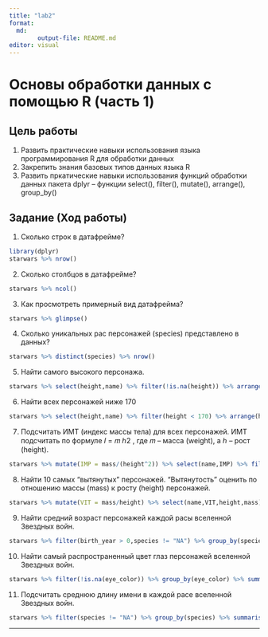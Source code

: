 ---
title: "lab2"
format: 
  md:
        output-file: README.md
editor: visual
---

# Основы обработки данных с помощью R (часть 1)

## Цель работы

1.  Развить практические навыки использования языка программирования R для обработки данных
2.  Закрепить знания базовых типов данных языка R
3.  Развить пркатические навыки использования функций обработки данных пакета dplyr -- функции select(), filter(), mutate(), arrange(), group_by()

## Задание (Ход работы)

1.  Сколько строк в датафрейме?

```{r}
library(dplyr)
starwars %>% nrow()
```

2.  Сколько столбцов в датафрейме?

```{r}
starwars %>% ncol()
```

3.  Как просмотреть примерный вид датафрейма?

```{r}
starwars %>% glimpse()
```

4.  Сколько уникальных рас персонажей (species) представлено в данных?

```{r}
starwars %>% distinct(species) %>% nrow()
```

5.  Найти самого высокого персонажа.

```{r}
starwars %>% select(height,name) %>% filter(!is.na(height)) %>% arrange(height) %>% tail(1)
```

6.  Найти всех персонажей ниже 170

```{r}
starwars %>% select(height,name) %>% filter(height < 170) %>% arrange(height)
```

7.  Подсчитать ИМТ (индекс массы тела) для всех персонажей. ИМТ подсчитать по формуле 𝐼 = 𝑚 ℎ2 , где 𝑚 -- масса (weight), а ℎ -- рост (height).

```{r}
starwars %>% mutate(IMP = mass/(height^2)) %>% select(name,IMP) %>% filter(!is.na(IMP)) %>% View()
```

8.  Найти 10 самых "вытянутых" персонажей. "Вытянутость" оценить по отношению массы (mass) к росту (height) персонажей.

```{r}
starwars %>% mutate(VIT = mass/height) %>% select(name,VIT,height,mass) %>% filter(!is.na(VIT)) %>% arrange(VIT) %>% head(10) %>% View()
```

9.  Найти средний возраст персонажей каждой расы вселенной Звездных войн.

```{r}
starwars %>% filter(birth_year > 0,species != "NA") %>% group_by(species) %>% summarise('SV' = median(birth_year))
```

10. Найти самый распространенный цвет глаз персонажей вселенной Звездных войн.

```{r}
starwars %>% filter(!is.na(eye_color)) %>% group_by(eye_color) %>% summarise(VSEGOglaz = n()) %>% arrange(VSEGOglaz) %>% tail(1)
```

11. Подсчитать среднюю длину имени в каждой расе вселенной Звездных войн.

```{r}
starwars %>% filter(species != "NA") %>% group_by(species) %>% summarise('SV' = median(nchar(name)))
```

------------------------------------------------------------------------

## 
